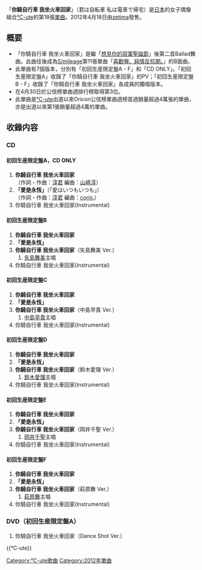 
{{unreferenced|time=2011-07-31T09:53:59+00:00}}
{{Infobox Single
| Name           = 你騎自行車 我坐火車回家
| Cover          = C-ute-Kimi-wa-Jitensha-Watashi-wa-Densha-de-Kitaku-Regular-Cover-2356.jpg
| Artist         = [[℃-ute|℃-ute]]
| Album          = [[②℃-ute神聖的精選輯|②℃-ute神聖的精選輯]]
| A-side         = 你騎自行車 我坐火車回家
| B-side         = 「愛是永恆」
| Released       = 2012年4月18日
| Format         = [[单曲|单曲]]
| Recorded       = 2012年<br/>{{JPN}}
| Genre          = [[J-POP|J-POP]]
| Lenght         =
| Label          = [[zetima|zetima]]
| Writer         = [[淳君|淳君]]
| Producer       = [[淳君|淳君]]
| Certification  = 
| Chart position = * 週間最高排名第3位<small>（[[Oricon公信榜|Oricon]]）</small> 
* 2012年4月度月排名第11名
| Last single    = [[不醜陋的哲學|不醜陋的哲學]]<br/>（2011年）
| This single    = '''你騎自行車 我坐火車回家'''<br/>（2012年）
| Next single    = [[超HAPPY_SONG|超HAPPY SONG]]<br/>（2012年）
| Misc           =
}}

「'''你騎自行車 我坐火車回家'''」（君は自転車 私は電車で帰宅）是[[日本|日本]]的女子偶像組合[[℃-ute|℃-ute]]的第18張[[單曲|單曲]]。2012年4月18日由[[zetima|zetima]]發售。

== 概要 ==
* 「你騎自行車 我坐火車回家」是繼「[[想見你的寂寞聖誕節|想見你的寂寞聖誕節]]」後第二首Ballad舞曲。此曲往後成為[[S/mileage|S/mileage]]第11張單曲「[[喜歡喔、純情反抗期。|喜歡喔、純情反抗期。]]」的B面曲。
* 此單曲有7個版本，分別有「初回生産限定盤A - F」和「CD ONLY」。「初回生産限定盤A」收錄了「你騎自行車 我坐火車回家」的PV；「初回生産限定盤B - F」收錄了「你騎自行車 我坐火車回家」各成員的獨唱版本。
* 在4月30日於公信榜單曲週排行榜取得第3位。
* 此單曲是[[℃-ute|℃-ute]]出道以來Oricon公信榜單曲週榜首週銷量超過4萬張的單曲，亦是出道以來第1張銷量超過4萬的單曲。

== 收錄内容 ==
===CD===
====初回生産限定盤A，CD ONLY====
# '''你騎自行車 我坐火車回家'''<br/>（作詞・作曲：[[淳君|淳君]] 編曲：[[山崎淳|山崎淳]]）
# '''「愛是永恆」'''（「愛はいつもいつも」）<br/>（作詞・作曲：[[淳君|淳君]] 編曲：[[corin.|corin.]]）
# 你騎自行車 我坐火車回家(Instrumental)

====初回生産限定盤B====
# '''你騎自行車 我坐火車回家'''
# '''「愛是永恆」'''
# '''你騎自行車 我坐火車回家'''（矢島舞美 Ver.）
##[[矢島舞美|矢島舞美]]主唱
# 你騎自行車 我坐火車回家(Instrumental)

====初回生産限定盤C====
# '''你騎自行車 我坐火車回家'''
# '''「愛是永恆」'''
# '''你騎自行車 我坐火車回家'''（中島早貴 Ver.）
##[[中島早貴|中島早貴]]主唱
# 你騎自行車 我坐火車回家(Instrumental)

====初回生産限定盤D====
# '''你騎自行車 我坐火車回家'''
# '''「愛是永恆」'''
# '''你騎自行車 我坐火車回家'''（鈴木愛理 Ver.）
##[[鈴木愛理|鈴木愛理]]主唱
# 你騎自行車 我坐火車回家(Instrumental)

====初回生産限定盤E====
# '''你騎自行車 我坐火車回家'''
# '''「愛是永恆」'''
# '''你騎自行車 我坐火車回家'''（岡井千聖 Ver.）
##[[岡井千聖|岡井千聖]]主唱
# 你騎自行車 我坐火車回家(Instrumental)

====初回生産限定盤F====
# '''你騎自行車 我坐火車回家'''
# '''「愛是永恆」'''
# '''你騎自行車 我坐火車回家'''（萩原舞 Ver.）
##[[萩原舞_(歌手)|萩原舞]]主唱
# 你騎自行車 我坐火車回家(Instrumental)

===DVD（初回生産限定盤A）===
# 你騎自行車 我坐火車回家（Dance Shot Ver.）



{{℃-ute}}

{{DEFAULTSORT:Kimi wa Jitensha Watashi wa Densha de Kitaku}}
[[Category:℃-ute歌曲|Category:℃-ute歌曲]]
[[Category:2012年單曲|Category:2012年單曲]]